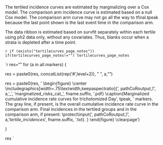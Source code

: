 <!-- `r paste(concatList(rep('#',level+2)))` Tertiles cumulative incidence plots -->

The tertiled incidence curves are estimated by marginalizing over a Cox model. The comparison arm incidence curve is estimated based on a null Cox model. The comparison arm curve may not go all the way to tfinal.tpeak because the last point shown is the last event time in the comparison arm.


The data ribbon is estimated based on survfit separately within each tertile using ph2 data only, without any covariates. Thus, blanks occur when a strata is depleted after a time point.


`r if (exists("tertilecurves_page_notes")) if(tertilecurves_page_notes!="") tertilecurves_page_notes`


`r 
res=""
for (a in all.markers) {

  res = paste0(res, concatList(rep('#',level+2)), " ", a, "\n")

  res = paste0(res, '
\\begin{figure}
\\center
\\includegraphics[width=.75\\textwidth,keepaspectratio]{', pathCoRoutput, '/', a, '_', 'marginalized_risks_cat_',  fname.suffix, '.pdf} 
\\caption{Marginalized cumulative incidence rate curves for trichotomized Day ', tpeak, ' markers. The gray line, if present, is the overall cumulative incidence rate curve in the comparison arm. Final incidences in the tertiled groups and in the comparison arm, if present: \\protect\\input{',  pathCoRoutput, '/', a, '_tertile_incidences_',  fname.suffix, '.txt}. }
\\end{figure}
\\clearpage
')

}

res 
`



